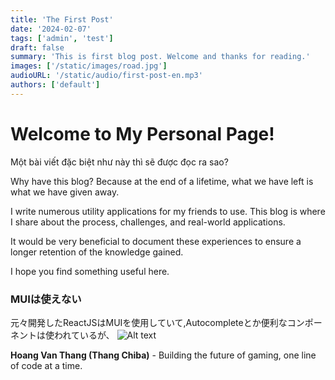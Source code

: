 ```yaml
---
title: 'The First Post'
date: '2024-02-07'
tags: ['admin', 'test']
draft: false
summary: 'This is first blog post. Welcome and thanks for reading.'
images: ['/static/images/road.jpg']
audioURL: '/static/audio/first-post-en.mp3'
authors: ['default']
---
```



# Welcome to My Personal Page!

Một bài viết đặc biệt như này thì sẽ được đọc ra sao?

Why have this blog?
Because at the end of a lifetime, what we have left is what we have given away.

I write numerous utility applications
for my friends to use. This blog is where I share about the process, challenges, and real-world applications.

It would be very beneficial to document these experiences to ensure a longer retention of the knowledge gained.

I hope you find something useful here.

### MUIは使えない

元々開発したReactJSはMUIを使用していて,Autocompleteとか便利なコンポーネントは使われているが、
![Alt text](https://www.notion.so/thangchiba/Platform-Framework-e8939de049b54c75a73f2e369e4451b3?pvs=4#c1c731aa260b459ba71c77d9df1407a8)



**Hoang Van Thang (Thang Chiba)** - Building the future of gaming, one line of code at a time.

